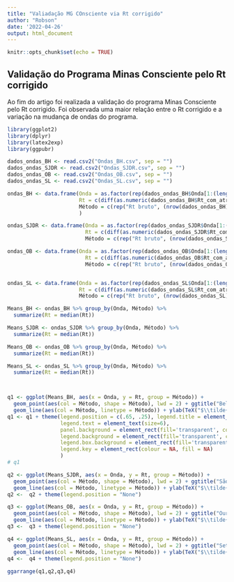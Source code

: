 ---
title: "Valiadação MG COnsciente via Rt corrigido"
author: "Robson"
date: '2022-04-26'
output: html_document
---

```{r setup, include=FALSE}
knitr::opts_chunk$set(echo = TRUE)
```

## Validação do Programa Minas Consciente pelo Rt corrigido

Ao fim do artigo foi realizada a validação do programa Minas Consciente pelo Rt corrigido. Foi observada uma maior relação entre o Rt corrigido e a variação na mudança de ondas do programa.

```{r}

library(ggplot2)
library(dplyr)
library(latex2exp)
library(ggpubr)

dados_ondas_BH <- read.csv2("Ondas_BH.csv", sep = "")
dados_ondas_SJDR <- read.csv2("Ondas_SJDR.csv", sep = "")
dados_ondas_OB <- read.csv2("Ondas_OB.csv", sep = "")
dados_ondas_SL <- read.csv2("Ondas_SL.csv", sep = "")

ondas_BH <- data.frame(Onda = as.factor(rep(dados_ondas_BH$Onda[1:(length(dados_ondas_BH$Onda)-1)],2)),
                       Rt = c(diff(as.numeric(dados_ondas_BH$Rt_com_atraso)), diff(as.numeric(dados_ondas_BH$Rt_sem_atraso))),
                       Método = c(rep("Rt bruto", (nrow(dados_ondas_BH)-1)), rep("Rt corrigido", (nrow(dados_ondas_BH)-1)))
                       )

ondas_SJDR <- data.frame(Onda = as.factor(rep(dados_ondas_SJDR$Onda[1:(length(dados_ondas_SJDR$Onda)-1)],2)),
                         Rt = c(diff(as.numeric(dados_ondas_SJDR$Rt_com_atraso)), diff(as.numeric(dados_ondas_SJDR$Rt_sem_atraso))),
                         Método = c(rep("Rt bruto", (nrow(dados_ondas_SJDR)-1)), rep("Rt corrigido", (nrow(dados_ondas_SJDR)-1))))

ondas_OB <- data.frame(Onda = as.factor(rep(dados_ondas_OB$Onda[1:(length(dados_ondas_OB$Onda)-1)],2)),
                         Rt = c(diff(as.numeric(dados_ondas_OB$Rt_com_atraso)), diff(as.numeric(dados_ondas_OB$Rt_sem_atraso))),
                         Método = c(rep("Rt bruto", (nrow(dados_ondas_OB)-1)), rep("Rt corrigido", (nrow(dados_ondas_OB)-1))))


ondas_SL <- data.frame(Onda = as.factor(rep(dados_ondas_SL$Onda[1:(length(dados_ondas_SL$Onda)-1)],2)),
                       Rt = c(diff(as.numeric(dados_ondas_SL$Rt_com_atraso)), diff(as.numeric(dados_ondas_SL$Rt_sem_atraso))),
                       Método = c(rep("Rt bruto", (nrow(dados_ondas_SL)-1)), rep("Rt corrigido", (nrow(dados_ondas_SL)-1))))

Means_BH <- ondas_BH %>% group_by(Onda, Método) %>% 
  summarize(Rt = median(Rt))

Means_SJDR <- ondas_SJDR %>% group_by(Onda, Método) %>% 
  summarize(Rt = median(Rt))

Means_OB <- ondas_OB %>% group_by(Onda, Método) %>% 
  summarize(Rt = median(Rt))

Means_SL <- ondas_SL %>% group_by(Onda, Método) %>% 
  summarize(Rt = median(Rt))



q1 <- ggplot(Means_BH, aes(x = Onda, y = Rt, group = Método)) +
  geom_point(aes(col = Método, shape = Método), lwd = 2) + ggtitle("Belo Horizonte") +
  geom_line(aes(col = Método, linetype = Método)) + ylab(TeX("$\\tilde{\\Delta R_t$}")) + theme_bw() 
q1 <- q1 + theme(legend.position = c(.65, .25), legend.title = element_text(size=0),
                 legend.text = element_text(size=6), 
                 panel.background = element_rect(fill='transparent', color = NA),
                 legend.background = element_rect(fill='transparent', color = NA), #transparent legend bg
                 legend.box.background = element_rect(fill='transparent', color = NA), #transparent legend panel
                 legend.key = element_rect(colour = NA, fill = NA)
                 ) 
# q1

q2 <- ggplot(Means_SJDR, aes(x = Onda, y = Rt, group = Método)) +
  geom_point(aes(col = Método, shape = Método), lwd = 2) + ggtitle("São João del-Rei") +
  geom_line(aes(col = Método, linetype = Método)) + ylab(TeX("$\\tilde{\\Delta R_t$}")) + theme_bw()
q2 <-  q2 + theme(legend.position = "None")

q3 <- ggplot(Means_OB, aes(x = Onda, y = Rt, group = Método)) +
  geom_point(aes(col = Método, shape = Método), lwd = 2) + ggtitle("Ouro Branco") +
  geom_line(aes(col = Método, linetype = Método)) + ylab(TeX("$\\tilde{\\Delta R_t$}")) + theme_bw()
q3 <-  q3 + theme(legend.position = "None")

q4 <- ggplot(Means_SL, aes(x = Onda, y = Rt, group = Método)) +
  geom_point(aes(col = Método, shape = Método), lwd = 2) + ggtitle("Sete Lagoas") +
  geom_line(aes(col = Método, linetype = Método)) + ylab(TeX("$\\tilde{\\Delta R_t$}")) + theme_bw()
q4 <-  q4 + theme(legend.position = "None")
  
ggarrange(q1,q2,q3,q4)


```
